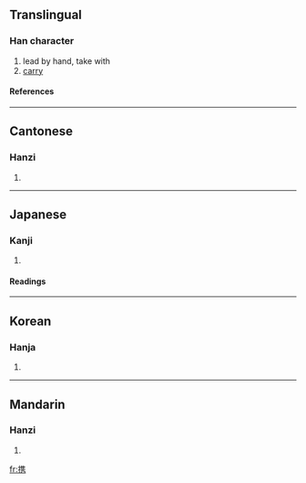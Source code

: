 {{see|攜}}

==Translingual==
===Han character===
{{Han char|rn=64|rad=手|as=10|sn=13|four=|canj=手人土尸 (QOGS)}}
# lead by hand, take with
# [[carry]]
====References====
{{Han ref|kx=0448.260|dkj=12529|dj=0799.170|hdz=31932.080|uh=643A|ud=25658}}

----
==Cantonese==
===Hanzi===
{{yue-hanzi|jyut=}}
# {{defn|Cantonese}}

----
==Japanese==
===Kanji===
{{ja-kanji|grade=c|rs=手10}}
# {{defn|Japanese}} 
====Readings====
{{ja-readings|on=[[けい]] (kei)|kun=[[たずさえる]] (tazusaeru)}}

----
==Korean==
===Hanja===
{{ko-hanja|hangeul=휴|eumhun=|rv=hyu|mr=hyu|y=hyu}}
# {{defn|Korean}}

----
==Mandarin==
===Hanzi===
{{cmn-hanzi|tra=攜|pin=[[xī]] (xi1)|wg=hsi<sup>1</sup>}}
# {{defn|Mandarin}}

[[fr:携]]